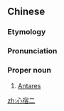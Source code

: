 ==Chinese==
{{zh-forms|type=21}}
{{wikipedia|lang=zh}}

===Etymology===
{{rfe|lang=zh}}

===Pronunciation===
{{zh-pron
|m=Xīnxiù'èr
|cat=pn
}}

===Proper noun===
{{zh-proper noun}}
# {{lb|zh|astronomy}} [[Antares]]

[[zh:心宿二]]